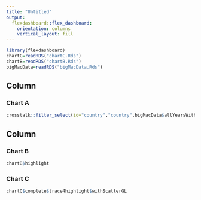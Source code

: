 ```yaml
---
title: "Untitled"
output: 
  flexdashboard::flex_dashboard:
    orientation: columns
    vertical_layout: fill
---
```


```r
library(flexdashboard)
chartC=readRDS("chartC.Rds")
chartB=readRDS("chartB.Rds")
bigMacData=readRDS("bigMacData.Rds")
```

Column {data-width=150}
-----------------------------------------------------------------------

### Chart A

```r
crosstalk::filter_select(id="country","country",bigMacData$allYearsWithNA |> plotly::highlight_key(~name, group="bigMac"),~name) 
```

Column {data-width=350}
-----------------------------------------------------------------------

### Chart B

```r
chartB$highlight
```

### Chart C

```r
chartC$complete$trace4highlight$withScatterGL
```

